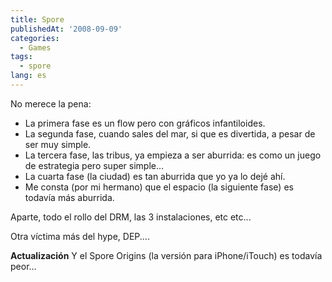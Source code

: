 ```yaml
---
title: Spore
publishedAt: '2008-09-09'
categories:
  - Games
tags:
  - spore
lang: es
---
```


No merece la pena:

- La primera fase es un flow pero con gráficos infantiloides.
- La segunda fase, cuando sales del mar, si que es divertida, a pesar de ser muy simple.
- La tercera fase, las tribus, ya empieza a ser aburrida: es como un juego de estrategia pero super simple...
- La cuarta fase (la ciudad) es tan aburrida que yo ya lo dejé ahí.
- Me consta (por mi hermano) que el espacio (la siguiente fase) es todavía más aburrida.

Aparte, todo el rollo del DRM, las 3 instalaciones, etc etc...

Otra víctima más del hype, DEP....

**Actualización** Y el Spore Origins (la versión para iPhone/iTouch) es todavía peor...

